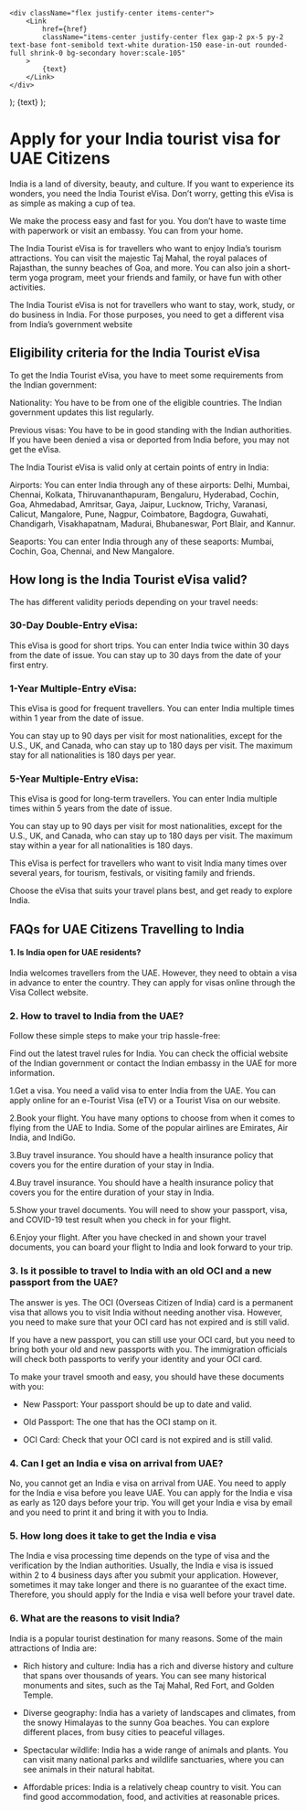     <div className="flex justify-center items-center">
        <Link
            href={href}
            className="items-center justify-center flex gap-2 px-5 py-2 text-base font-semibold text-white duration-150 ease-in-out rounded-full shrink-0 bg-secondary hover:scale-105"
        >
            {text}
        </Link>
    </div>
);
    <Link
        className="inline-flex items-center justify-center gap-1 text-lg font-semibold text-primary"
        href={href}
    >
        {text}
    </Link>
);

# Apply for your India tourist visa for UAE Citizens

India is a land of diversity, beauty, and culture. If you want to experience its wonders, you need the India Tourist eVisa. Don’t worry, getting this eVisa is as simple as making a cup of tea.

We make the process easy and fast for you. You don’t have to waste time with paperwork or visit an embassy. You can <LinkText text="apply for the eVisa online" href="/"/> from your home.

The India Tourist eVisa is for travellers who want to enjoy India’s tourism attractions. You can visit the majestic Taj Mahal, the royal palaces of Rajasthan, the sunny beaches of Goa, and more. You can also join a short-term yoga program, meet your friends and family, or have fun with other activities.

The India Tourist eVisa is not for travellers who want to stay, work, study, or do business in India. For those purposes, you need to get a different visa from India’s government website

## Eligibility criteria for the India Tourist eVisa

To get the India Tourist eVisa, you have to meet some requirements from the Indian government:

Nationality: You have to be from one of the eligible countries. The Indian government updates this list regularly.

Previous visas: You have to be in good standing with the Indian authorities. If you have been denied a visa or deported from India before, you may not get the eVisa.

The India Tourist eVisa is valid only at certain points of entry in India:

Airports: You can enter India through any of these airports: Delhi, Mumbai, Chennai, Kolkata, Thiruvananthapuram, Bengaluru, Hyderabad, Cochin, Goa, Ahmedabad, Amritsar, Gaya, Jaipur, Lucknow, Trichy, Varanasi, Calicut, Mangalore, Pune, Nagpur, Coimbatore, Bagdogra, Guwahati, Chandigarh, Visakhapatnam, Madurai, Bhubaneswar, Port Blair, and Kannur.

Seaports: You can enter India through any of these seaports: Mumbai, Cochin, Goa, Chennai, and New Mangalore.

## How long is the India Tourist eVisa valid?

The <LinkText text="India Tourist eVisa" href="/in"/> has different validity periods depending on your travel needs:

### 30-Day Double-Entry eVisa:

This eVisa is good for short trips. You can enter India twice within 30 days from the date of issue. You can stay up to 30 days from the date of your first entry.

### 1-Year Multiple-Entry eVisa:

This eVisa is good for frequent travellers. You can enter India multiple times within 1 year from the date of issue.

You can stay up to 90 days per visit for most nationalities, except for the U.S., UK, and Canada, who can stay up to 180 days per visit. The maximum stay for all nationalities is 180 days per year.

### 5-Year Multiple-Entry eVisa:

This eVisa is good for long-term travellers. You can enter India multiple times within 5 years from the date of issue.

You can stay up to 90 days per visit for most nationalities, except for the U.S., UK, and Canada, who can stay up to 180 days per visit. The maximum stay within a year for all nationalities is 180 days.

This eVisa is perfect for travellers who want to visit India many times over several years, for tourism, festivals, or visiting family and friends.

Choose the eVisa that suits your travel plans best, and get ready to explore India.

## FAQs for UAE Citizens Travelling to India

#### 1. Is India open for UAE residents?

India welcomes travellers from the UAE. However, they need to obtain a visa in advance to enter the country. They can apply for visas online through the Visa Collect website.

### 2. How to travel to India from the UAE?

Follow these simple steps to make your trip hassle-free:

Find out the latest travel rules for India. You can check the official website of the Indian government or contact the Indian embassy in the UAE for more information.

1.Get a visa. You need a valid visa to enter India from the UAE. You can apply online for an e-Tourist Visa (eTV) or a Tourist Visa on our website.

2.Book your flight. You have many options to choose from when it comes to flying from the UAE to India. Some of the popular airlines are Emirates, Air India, and IndiGo.

3.Buy travel insurance. You should have a health insurance policy that covers you for the entire duration of your stay in India.

4.Buy travel insurance. You should have a health insurance policy that covers you for the entire duration of your stay in India.

5.Show your travel documents. You will need to show your passport, visa, and COVID-19 test result when you check in for your flight.

6.Enjoy your flight. After you have checked in and shown your travel documents, you can board your flight to India and look forward to your trip.

### 3. Is it possible to travel to India with an old OCI and a new passport from the UAE?

The answer is yes. The OCI (Overseas Citizen of India) card is a permanent visa that allows you to visit India without needing another visa. However, you need to make sure that your OCI card has not expired and is still valid.

If you have a new passport, you can still use your OCI card, but you need to bring both your old and new passports with you. The immigration officials will check both passports to verify your identity and your OCI card.

To make your travel smooth and easy, you should have these documents with you:

-   New Passport: Your passport should be up to date and valid.

-   Old Passport: The one that has the OCI stamp on it.

-   OCI Card: Check that your OCI card is not expired and is still valid.

### 4. Can I get an India e visa on arrival from UAE?

No, you cannot get an India e visa on arrival from UAE. You need to apply for the India e visa before you leave UAE. You can apply for the India e visa as early as 120 days before your trip. You will get your India e visa by email and you need to print it and bring it with you to India.

### 5. How long does it take to get the India e visa

The India e visa processing time depends on the type of visa and the verification by the Indian authorities. Usually, the India e visa is issued within 2 to 4 business days after you submit your application. However, sometimes it may take longer and there is no guarantee of the exact time. Therefore, you should apply for the India e visa well before your travel date.

### 6. What are the reasons to visit India?

India is a popular tourist destination for many reasons. Some of the main attractions of India are:

-   Rich history and culture: India has a rich and diverse history and culture that spans over thousands of years. You can see many historical monuments and sites, such as the Taj Mahal, Red Fort, and Golden Temple.

-   Diverse geography: India has a variety of landscapes and climates, from the snowy Himalayas to the sunny Goa beaches. You can explore different places, from busy cities to peaceful villages.

-   Spectacular wildlife: India has a wide range of animals and plants. You can visit many national parks and wildlife sanctuaries, where you can see animals in their natural habitat.

-   Affordable prices: India is a relatively cheap country to visit. You can find good accommodation, food, and activities at reasonable prices.
